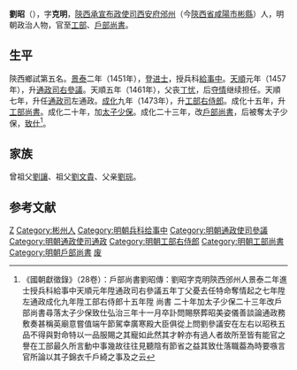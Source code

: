 {{Otheruses|other=名为劉昭的其他人物|劉昭}}
{{Otheruses|other=名为刘克明的其他人物|刘克明}}

'''劉昭'''（{{bd|1425年||1490年|catIdx=}}），字'''克明'''，[[陝西承宣布政使司|陝西承宣布政使司]][[西安府|西安府]][[邠州_(唐朝)|邠州]]（今[[陝西省|陝西省]][[咸陽市|咸陽市]][[彬縣|彬縣]]）人，明朝政治人物，官至[[明朝工部尚書|工部]]、[[明朝戶部尚書|戶部尚書]]。

==生平==
陝西鄉試第五名。[[景泰_(年号)|景泰]]二年（1451年），登[[进士|进士]]，授兵科[[給事中|給事中]]。[[天顺_(明朝)|天順]]元年（1457年），升[[通政司|通政司]][[右參議|右參議]]。天順五年（1461年），父丧[[丁忧|丁忧]]，后[[夺情|夺情]]继续担任。天順七年，升任[[通政司|通政司]]左通政。[[成化|成化]]九年（1473年），升[[工部右侍郎|工部右侍郎]]。成化十五年，升[[工部尚書|工部尚書]]。成化二十年，加[[太子少保|太子少保]]。成化二十三年，改[[戶部尚書|戶部尚書]]，后被奪太子少保，[[致仕|致仕]]<ref>《國朝獻徵錄》（28卷）：戶部尚書劉昭傳：劉昭字克明陝西邠州人景泰二年進士授兵科給事中天順元年陞通政司右參議五年丁父憂去任特命奪情起之七年陞左通政成化九年陞工部右侍郎十五年陞 尚書 二十年加太子少保二十三年改戶部尚書尋落太子少保致仕弘治三年十一月卒訃問賜祭葬昭美姿儀善談論通政務敷奏甚稱英廟意嘗值端午節駕幸廣寒殿大臣俱從上問劉參議安在左右以昭秩五品不得與對命特以一品服賜之其寵如此然其才幹亦有過人者故所至皆有能官之譽在工部最久所言動中事幾故往往見聽陰有節省之益其致仕落職葢為時要嗾言官所論以其子錦衣千戶綺之事及之云</ref>。

== 家族 ==
曾祖父[[劉讓|劉讓]]、祖父[[劉文貴|劉文貴]]、父亲[[劉琮|劉琮]]。

==参考文献==
{{reflist}}

{{start box}}
{{s-off}}
{{succession box|[[王復|王復]]|[[李裕_(明朝尚書)|李裕]]|[[明朝工部尚書|明朝工部尚書]]|1479年-1486年}}
{{succession box|[[殷謙|殷謙]]|[[李敏_(景泰進士)|李敏]]|[[明朝戶部尚書|明朝戶部尚書]]|1486年}}
{{end box}}

{{景泰二年辛未科殿試金榜}}

{{Authority control}}

{{DEFAULTSORT:}}
[[Category:刘姓|Z]]
[[Category:彬州人|Category:彬州人]]
[[Category:明朝兵科给事中|Category:明朝兵科给事中]]
[[Category:明朝通政使司參議|Category:明朝通政使司參議]]
[[Category:明朝通政使司通政|Category:明朝通政使司通政]]
[[Category:明朝工部右侍郎|Category:明朝工部右侍郎]]
[[Category:明朝工部尚書|Category:明朝工部尚書]]
[[Category:明朝戶部尚書|Category:明朝戶部尚書]]
[[Category:明朝太子少保|废]]


{{明朝官员小作品}}
